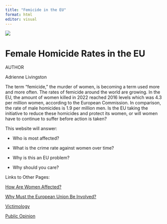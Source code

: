 ```yaml
---
title: "Femicide in the EU"
format: html
editor: visual
---
```


![](Website%20Image.jpg)

# Female Homicide Rates in the EU

AUTHOR

Adrienne Livingston

The term "femicide," the murder of women, is becoming a term used more and more often. The rates of femicide around the world are growing. In the EU, the amount of women killed in 2022 reached 2016 levels which was 4.3 per million women, according to the European Commission. In comparison, the rate of male homicides is 1.9 per million men. Is the EU taking the initiative to reduce these homicides and protect its women, or will women have to continue to suffer before action is taken?

This website will answer:

-   Who is most affected?

-   What is the crime rate against women over time?

-   Why is this an EU problem?

-   Why should you care?

Links to Other Pages:

[How Are Women Affected?](WebsitePage1.html)

[Why Must the European Union Be Involved?](WebsitePage2.html)

[Victimology](WebsitePage3.html)

[Public Opinion](WebsitePage4.html)

